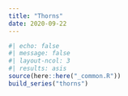 ```yaml
---
title: "Thorns"
date: 2020-09-22
---
```

  
```r
#| echo: false
#| message: false
#| layout-ncol: 3
#| results: asis
source(here::here("_common.R"))
build_series("thorns")
```
